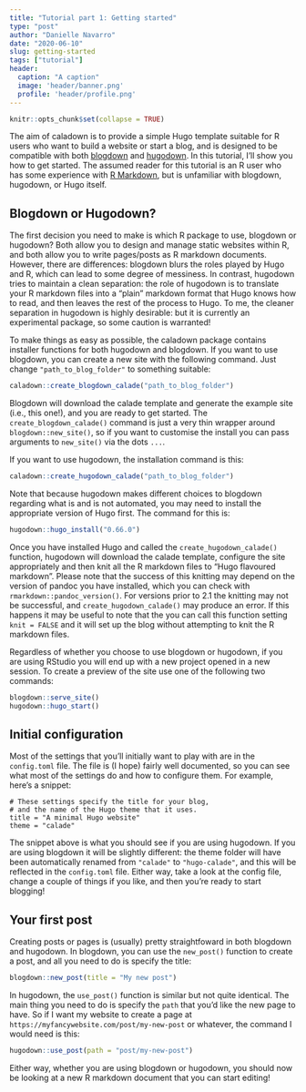 ```yaml
---
title: "Tutorial part 1: Getting started"
type: "post"
author: "Danielle Navarro"
date: "2020-06-10"
slug: getting-started
tags: ["tutorial"]
header:
  caption: "A caption"
  image: 'header/banner.png'
  profile: 'header/profile.png'
---
```


```r
knitr::opts_chunk$set(collapse = TRUE)
```

The aim of caladown is to provide a simple Hugo template suitable for R users who want to build a website or start a blog, and is designed to be compatible with both [blogdown](https://github.com/rstudio/blogdown) and [hugodown](https://github.com/r-lib/hugodown). In this tutorial, I'll show you how to get started. The assumed reader for this tutorial is an R user who has some experience with [R Markdown](https://rmarkdown.rstudio.com/), but is unfamiliar with blogdown, hugodown, or Hugo itself.


## Blogdown or Hugodown?

The first decision you need to make is which R package to use, blogdown or hugodown? Both allow you to design and manage static websites within R, and both allow you to write pages/posts as R markdown documents. However, there are differences: blogdown blurs the roles played by Hugo  and R, which can lead to some degree of messiness. In contrast, hugodown tries to maintain a clean separation: the role of hugodown is to translate your R markdown files into a "plain" markdown format that Hugo knows how to read, and then leaves the rest of the process to Hugo. To me, the cleaner separation in hugodown is highly desirable: but it is currently an experimental package, so some caution is warranted!

To make things as easy as possible, the caladown package contains installer functions for both hugodown and blogdown. If you want to use blogdown, you can create a new site with the following command. Just change `"path_to_blog_folder"` to something suitable: 

```r
caladown::create_blogdown_calade("path_to_blog_folder")
```

Blogdown will download the calade template and generate the example site (i.e., this one!), and you are ready to get started. The `create_blogdown_calade()` command is just a very thin wrapper around `blogdown::new_site()`, so if you want to customise the install you can pass arguments to `new_site()` via the dots `...`.  

If you want to use hugodown, the installation command is this:

```r
caladown::create_hugodown_calade("path_to_blog_folder")
```

Note that because hugodown makes different choices to blogdown regarding what is and is not automated, you may need to install the appropriate version of Hugo first. The command for this is:

```r
hugodown::hugo_install("0.66.0")
```

Once you have installed Hugo and called the `create_hugodown_calade()` function, hugodown will download the calade template, configure the site appropriately and then knit all the R markdown files to "Hugo flavoured markdown". Please note that the success of this knitting may depend on the version of pandoc you have installed, which you can check with `rmarkdown::pandoc_version()`. For versions prior to 2.1 the knitting may not be successful, and `create_hugodown_calade()` may produce an error. If this happens it may be useful to note that the you can call this function setting `knit = FALSE` and it will set up the blog without attempting to knit the R markdown files.

Regardless of whether you choose to use blogdown or hugodown, if you are using RStudio you will end up with a new project opened in a new session. To create a preview of the site use one of the following two commands:

```r
blogdown::serve_site()
hugodown::hugo_start()
```


## Initial configuration

Most of the settings that you'll initially want to play with are in the `config.toml` file. The file is (I hope) fairly well documented, so you can see what most of the settings do and how to configure them. For example, here's a snippet:

```
# These settings specify the title for your blog, 
# and the name of the Hugo theme that it uses.
title = "A minimal Hugo website"
theme = "calade"
```

The snippet above is what you should see if you are using hugodown. If you are using blogdown it will be slightly different: the theme folder will have been automatically renamed from `"calade"` to `"hugo-calade"`, and this will be reflected in the `config.toml` file. Either way, take a look at the config file, change a couple of things if you like, and then you're ready to start blogging!

## Your first post

Creating posts or pages is (usually) pretty straightfoward in both blogdown and hugodown. In blogdown, you can use the `new_post()` function to create a post, and all you need to do is specify the title:

```r
blogdown::new_post(title = "My new post")
```

In hugodown, the `use_post()` function is similar but not quite identical. The main thing you need to do is specify the `path` that you'd like the new page to have. So if I want my website to create a page at `https://myfancywebsite.com/post/my-new-post` or whatever, the command I would need is this:

```r
hugodown::use_post(path = "post/my-new-post")
```

Either way, whether you are using blogdown or hugodown, you should now be looking at a new R markdown document that you can start editing!




